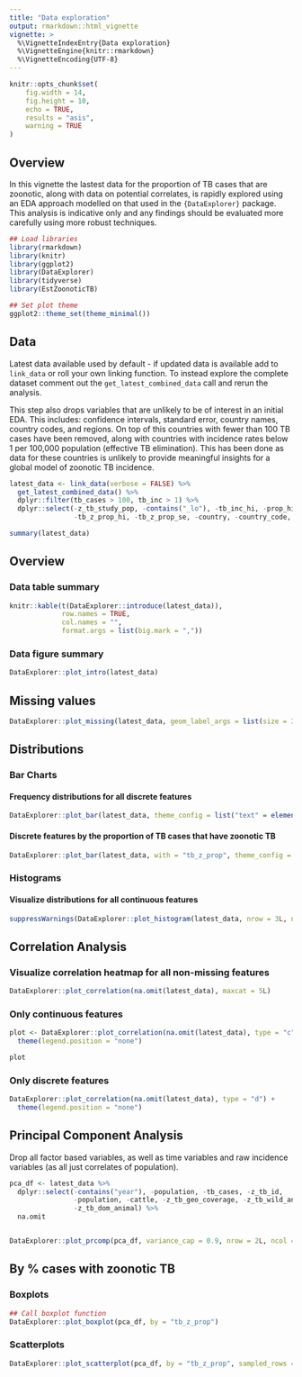 ```yaml
---
title: "Data exploration"
output: rmarkdown::html_vignette
vignette: >
  %\VignetteIndexEntry{Data exploration}
  %\VignetteEngine{knitr::rmarkdown}
  %\VignetteEncoding{UTF-8}
---
```


```r
knitr::opts_chunk$set(
	fig.width = 14,
	fig.height = 10,
	echo = TRUE,
	results = "asis",
	warning = TRUE
)
```


## Overview


In this vignette the lastest data for the proportion of TB cases that are zoonotic, along with data on potential correlates, is rapidly explored using an EDA approach modelled on that used in the `{DataExplorer}` package. This analysis is indicative only and any findings should be evaluated more carefully using more robust techniques.


```r
## Load libraries
library(rmarkdown)
library(knitr)
library(ggplot2)
library(DataExplorer)
library(tidyverse)
library(EstZoonoticTB)

## Set plot theme
ggplot2::theme_set(theme_minimal())
```

## Data

Latest data available used by default - if updated data is available add to `link_data` or roll your own linking function. To instead explore the complete dataset comment out the `get_latest_combined_data` call and rerun the analysis. 

This step also drops variables that are unlikely to be of interest in an initial EDA. This includes: confidence intervals, standard error, country names, country codes, and regions. On top of this countries with fewer than 100 TB cases have been removed, along with countries with incidence rates below 1 per 100,000 population (effective TB elimination). This has been done as data for these countries is unlikely to provide meaningful insights for a global model of zoonotic TB incidence.


```r
latest_data <- link_data(verbose = FALSE) %>% 
  get_latest_combined_data() %>% 
  dplyr::filter(tb_cases > 100, tb_inc > 1) %>% 
  dplyr::select(-z_tb_study_pop, -contains("_lo"), -tb_inc_hi, -prop_hiv_hi, 
                -tb_z_prop_hi, -tb_z_prop_se, -country, -country_code, -g_whoregion)

summary(latest_data)
```

## Overview

### Data table summary

```r
knitr::kable(t(DataExplorer::introduce(latest_data)), 
             row.names = TRUE, 
             col.names = "", 
             format.args = list(big.mark = ","))
```


### Data figure summary

```r
DataExplorer::plot_intro(latest_data)
```

## Missing values

```r
DataExplorer::plot_missing(latest_data, geom_label_args = list(size = 3, label.padding = unit(0.1, "lines")))
```

## Distributions

### Bar Charts

#### Frequency distributions for all discrete features

```r
DataExplorer::plot_bar(latest_data, theme_config = list("text" = element_text(size = 12)), nrow = 4L, ncol = 3L)
```

#### Discrete features by the proportion of TB cases that have zoonotic TB

```r
DataExplorer::plot_bar(latest_data, with = "tb_z_prop", theme_config = list("text" = element_text(size = 12)))
```

### Histograms

#### Visualize distributions for all continuous features

```r
suppressWarnings(DataExplorer::plot_histogram(latest_data, nrow = 3L, ncol = 3L))
```


## Correlation Analysis

### Visualize correlation heatmap for all non-missing features

```r
DataExplorer::plot_correlation(na.omit(latest_data), maxcat = 5L)
```

### Only continuous features

```r
plot <- DataExplorer::plot_correlation(na.omit(latest_data), type = "c") +
  theme(legend.position = "none")

plot
```

### Only discrete features

```r
DataExplorer::plot_correlation(na.omit(latest_data), type = "d") +
  theme(legend.position = "none")
```

## Principal Component Analysis

Drop all factor based variables, as well as time variables and raw incidence variables (as all just correlates of population).

```r
pca_df <- latest_data %>% 
  dplyr::select(-contains("year"), -population, -tb_cases, -z_tb_id,
                -population, -cattle, -z_tb_geo_coverage, -z_tb_wild_animal, 
                -z_tb_dom_animal) %>% 
  na.omit


DataExplorer::plot_prcomp(pca_df, variance_cap = 0.9, nrow = 2L, ncol = 2L)
```

## By % cases with zoonotic TB

### Boxplots

```r
## Call boxplot function
DataExplorer::plot_boxplot(pca_df, by = "tb_z_prop")
```


### Scatterplots


```r
DataExplorer::plot_scatterplot(pca_df, by = "tb_z_prop", sampled_rows = 1000L)
```

